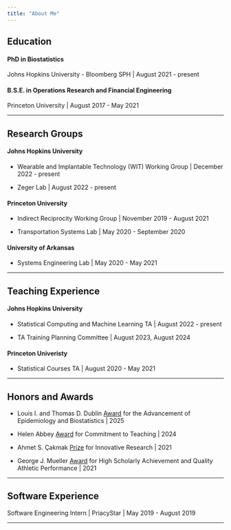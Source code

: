 ```yaml
---
title: "About Me"
---
```


## Education

#### PhD in Biostatistics

Johns Hopkins University - Bloomberg SPH \| August 2021 - present

#### B.S.E. in Operations Research and Financial Engineering

Princeton University \| August 2017 - May 2021

***

\vspace{2em}

## Research Groups

#### Johns Hopkins University

- Wearable and Implantable Technology (WIT) Working Group \| December 2022 - present

- Zeger Lab \| August 2022 - present

#### Princeton University 

- Indirect Reciprocity Working Group \| November 2019 - August 2021

- Transportation Systems Lab \| May 2020 - September 2020

#### University of Arkansas

- Systems Engineering Lab \| May 2020 - May 2021

***

\vspace{2em}

## Teaching Experience

#### Johns Hopkins University

- Statistical Computing and Machine Learning TA \| August 2022 - present

- TA Training Planning Committee \| August 2023, August 2024

#### Princeton Univeristy

- Statistical Courses TA \| August 2020 - May 2021 

***

\vspace{2em}

## Honors and Awards

- Louis I. and Thomas D. Dublin [Award](https://publichealth.jhu.edu/departments/biostatistics/about/honors-and-awards/departmental-student-awards "Description") for the Advancement of Epidemiology and Biostatistics \| 2025

- Helen Abbey [Award](https://publichealth.jhu.edu/departments/biostatistics/about/honors-and-awards/departmental-student-awards "Description") for Commitment to Teaching \| 2024

- Ahmet S. Çakmak [Prize](https://orfe.princeton.edu/undergraduate/awards "Description") for Innovative Research \| 2021

- George J. Mueller [Award](https://engineering.princeton.edu/news/2021/05/27/class-day-celebrates-graduates-courage-creativity-and-optimism "Announcement Page") for High Scholarly Achievement and Quality Athletic Performance \| 2021

***

\vspace{2em}

## Software Experience

Software Engineering Intern \| PriacyStar \| May 2019 - August 2019

***
